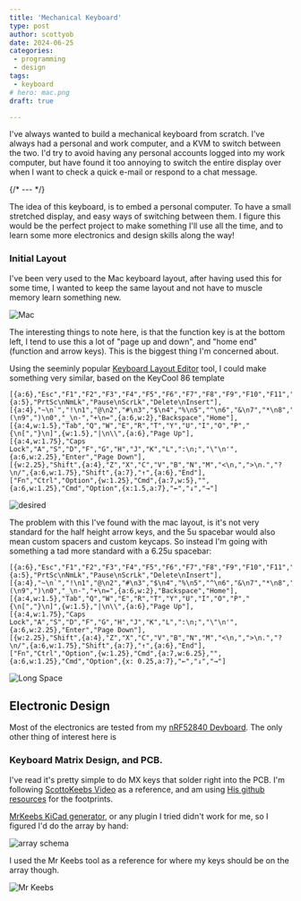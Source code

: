 ```yaml
---
title: 'Mechanical Keyboard'
type: post
author: scottyob
date: 2024-06-25
categories:
 - programming
 - design
tags:
 - keyboard
# hero: mac.png
draft: true

---
```

I've always wanted to build a mechanical keyboard from scratch.  I've always had a personal and work computer, and a KVM to switch between the two.  I'd try to avoid having any personal accounts logged into my work computer, but have found it too annoying to switch the entire display over when I want to check a quick e-mail or respond to a chat message.

{/* --- */}

The idea of this keyboard, is to embed a personal computer.  To have a small stretched display, and easy ways of switching between them.  I figure this would be the perfect project to make something I'll use all the time, and to learn some more electronics and design skills along the way!

### Initial Layout

I've been very used to the Mac keyboard layout, after having used this for some time, I wanted to keep the same layout and not have to muscle memory learn something new. 

![Mac](mac.png)

The interesting things to note here, is that the function key is at the bottom left, I tend to use this a lot of "page up and down", and "home end" (function and arrow keys).  This is the biggest thing I'm concerned about.

Using the seeminly popular [Keyboard Layout Editor](http://www.keyboard-layout-editor.com/) tool, I could make something very similar, based on the KeyCool 86 template

```
[{a:6},"Esc","F1","F2","F3","F4","F5","F6","F7","F8","F9","F10","F11","F12",{a:5},"PrtSc\nNmLk","Pause\nScrLk","Delete\nInsert"],
[{a:4},"~\n`","!\n1","@\n2","#\n3","$\n4","%\n5","^\n6","&\n7","*\n8","(\n9",")\n0","_\n-","+\n=",{a:6,w:2},"Backspace","Home"],
[{a:4,w:1.5},"Tab","Q","W","E","R","T","Y","U","I","O","P","{\n[","}\n]",{w:1.5},"|\n\\",{a:6},"Page Up"],
[{a:4,w:1.75},"Caps Lock","A","S","D","F","G","H","J","K","L",":\n;","\"\n'",{a:6,w:2.25},"Enter","Page Down"],
[{w:2.25},"Shift",{a:4},"Z","X","C","V","B","N","M","<\n,",">\n.","?\n/",{a:6,w:1.75},"Shift",{a:7},"↑",{a:6},"End"],
["Fn","Ctrl","Option",{w:1.25},"Cmd",{a:7,w:5},"",{a:6,w:1.25},"Cmd","Option",{x:1.5,a:7},"←","↓","→"]
```
![desired](desired.png)

The problem with this I've found with the mac layout, is it's not very standard for the half height arrow keys, and the 5u spacebar would also mean custom spacers and custom keycaps.  So instead I'm going with something a tad more standard with a 6.25u spacebar:

```
[{a:6},"Esc","F1","F2","F3","F4","F5","F6","F7","F8","F9","F10","F11","F12",{a:5},"PrtSc\nNmLk","Pause\nScrLk","Delete\nInsert"],
[{a:4},"~\n`","!\n1","@\n2","#\n3","$\n4","%\n5","^\n6","&\n7","*\n8","(\n9",")\n0","_\n-","+\n=",{a:6,w:2},"Backspace","Home"],
[{a:4,w:1.5},"Tab","Q","W","E","R","T","Y","U","I","O","P","{\n[","}\n]",{w:1.5},"|\n\\",{a:6},"Page Up"],
[{a:4,w:1.75},"Caps Lock","A","S","D","F","G","H","J","K","L",":\n;","\"\n'",{a:6,w:2.25},"Enter","Page Down"],
[{w:2.25},"Shift",{a:4},"Z","X","C","V","B","N","M","<\n,",">\n.","?\n/",{a:6,w:1.75},"Shift",{a:7},"↑",{a:6},"End"],
["Fn","Ctrl","Option",{w:1.25},"Cmd",{a:7,w:6.25},"",{a:6,w:1.25},"Cmd","Option",{x: 0.25,a:7},"←","↓","→"]
```
![Long Space](long_space.png)


## Electronic Design

Most of the electronics are tested from my [nRF52840 Devboard](/post/2024-08-08-nrf52840-devboard).  The only other thing of interest here is 



### Keyboard Matrix Design, and PCB.

I've read it's pretty simple to do MX keys that solder right into the PCB.  I'm following [ScottoKeebs Video](https://www.youtube.com/watch?v=8WXpGTIbxlQ) as a reference, and am using [His github resources](https://github.com/joe-scotto/scottokeebs/tree/main/Extras/ScottoKicad) for the footprints.

[MrKeebs KiCad generator](https://builder.mrkeebs.com/), or any plugin I tried didn't work for me, so I figured I'd do the array by hand:

![array schema](schema_array.png)

I used the Mr Keebs tool as a reference for where my keys should be on the array though.

![Mr Keebs](mr_keebs.png)

